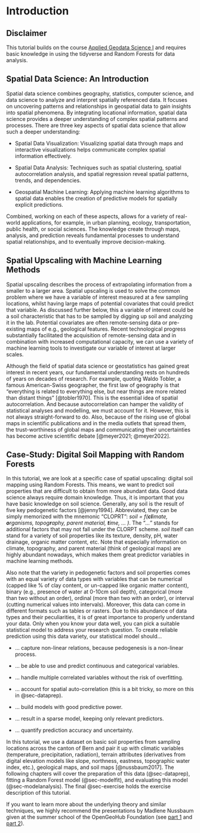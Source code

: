 # Introduction {#sec-intro}

::: callout-important
## Disclaimer

This tutorial builds on the course [Applied Geodata Science I](https://geco-bern.github.io/agds/) and requires basic knowledge in using the tidyverse and Random Forests for data analysis.
:::

## Spatial Data Science: An Introduction

Spatial data science combines geography, statistics, computer science, and data science to analyze and interpret spatially referenced data. It focuses on uncovering patterns and relationships in geospatial data to gain insights into spatial phenomena. By integrating locational information, spatial data science provides a deeper understanding of complex spatial patterns and processes. There are three key aspects of spatial data science that allow such a deeper understanding:

-   Spatial Data Visualization: Visualizing spatial data through maps and interactive visualizations helps communicate complex spatial information effectively.

-   Spatial Data Analysis: Techniques such as spatial clustering, spatial autocorrelation analysis, and spatial regression reveal spatial patterns, trends, and dependencies.

-   Geospatial Machine Learning: Applying machine learning algorithms to spatial data enables the creation of predictive models for spatially explicit predictions.

Combined, working on each of these aspects, allows for a variety of real-world applications, for example, in urban planning, ecology, transportation, public health, or social sciences. The knowledge create through maps, analysis, and prediction reveals fundamental processes to understand spatial relationships, and to eventually improve decision-making.

## Spatial Upscaling with Machine Learning Methods

Spatial upscaling describes the process of extrapolating information from a smaller to a larger area. Spatial upscaling is used to solve the common problem where we have a variable of interest measured at a few sampling locations, whilst having large maps of potential covariates that could predict that variable. As discussed further below, this a variable of interest could be a soil characteristic that has to be sampled by digging up soil and analyzing it in the lab. Potential covariates are often remote-sensing data or pre-existing maps of e.g., geological features. Recent technological progress substantially facilitated the acquisition of remote-sensing data and in combination with increased computational capacity, we can use a variety of machine learning tools to investigate our variable of interest at larger scales.

Although the field of spatial data science or geostatistics has gained great interest in recent years, our fundamental understanding rests on hundreds of years on decades of research. For example, quoting Waldo Tobler, a famous American-Swiss geographer, the first law of geography is that "everything is related to everything else, but near things are more related than distant things" [@tobler1970]. This is the essential idea of spatial autocorrelation. And because autocorrelation can hamper the validity of statistical analyses and modelling, we must account for it. However, this is not always straight-forward to do. Also, because of the rising use of global maps in scientific publications and in the media outlets that spread them, the trust-worthiness of global maps and communicating their uncertainties has become active scientific debate [@meyer2021; @meyer2022].

## Case-Study: Digital Soil Mapping with Random Forests

In this tutorial, we are look at a specific case of spatial upscaling: digital soil mapping using Random Forests. This means, we want to predict soil properties that are difficult to obtain from more abundant data. Good data science always require domain knowledge. Thus, it is important that you have basic knowledge on soil science. Generally, any soil is the result of five key pedogenetic factors [@jenny1994]. Abbreviated, they can be simply memorized with the mnemonic "CLOPRT": *soil = f(**cl**imate, **o**rganisms, topog**r**aphy, parent material, **t**ime, ... )*. The "*...*" stands for additional factors that may not fall under the CLORPT scheme. *soil* itself can stand for a variety of soil properties like its texture, density, pH, water drainage, organic matter content, etc. Note that especially information on climate, topography, and parent material (think of geological maps) are highly abundant nowadays, which makes them great predictor variables in machine learning methods.

Also note that the variety in pedogenetic factors and soil properties comes with an equal variety of data types with variables that can be numerical (capped like % of clay content, or un-capped like organic matter content), binary (e.g., presence of water at 0-10cm soil depth), categorical (more than two without an order), ordinal (more than two with an order), or interval (cutting numerical values into intervals). Moreover, this data can come in different formats such as tables or rasters. Due to this abundance of data types and their peculiarities, it is of great importance to properly understand your data. Only when you know your data well, you can pick a suitable statistical model to address your research question. To create reliable prediction using this data variety, our statistical model should...

-   ... capture non-linear relations, because pedogenesis is a non-linear process.

-   ... be able to use and predict continuous and categorical variables.

-   ... handle multiple correlated variables without the risk of overfitting.

-   ... account for spatial auto-correlation (this is a bit tricky, so more on this in @sec-dataprep).

-   ... build models with good predictive power.

-   ... result in a sparse model, keeping only relevant predictors.

-   ... quantify prediction accuracy and uncertainty.

In this tutorial, we use a dataset on basic soil properties from sampling locations across the canton of Bern and pair it up with climatic variables (temperature, precipitation, radiation), terrain attributes (derivatives from digital elevation models like slope, northness, eastness, topographic water index, etc.), geological maps, and soil maps [@nussbaum2017]. The following chapters will cover the preparation of this data (@sec-dataprep), fitting a Random Forest model (@sec-modelfit), and evaluating this model (@sec-modelanalysis). The final @sec-exercise holds the exercise description of this tutorial.

If you want to learn more about the underlying theory and similar techniques, we highly recommend the presentations by Madlene Nussbaum given at the summer school of the OpenGeoHub Foundation (see [part 1](https://www.youtube.com/watch?v=NgZ17CbL_xs) and [part 2](https://www.youtube.com/watch?v=idkODq0BpAA)).
